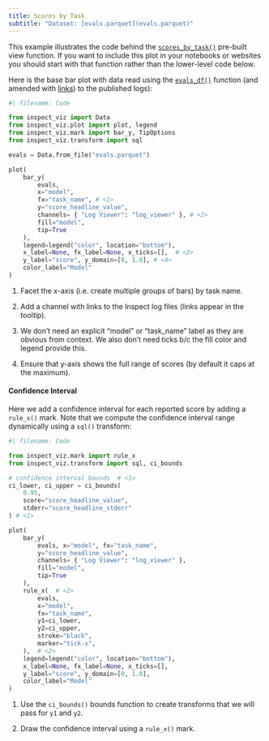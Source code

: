 ```yaml
---
title: Scores by Task
subtitle: "Dataset: [evals.parquet](evals.parquet)"
---
```


This example illustrates the code behind the [`scores_by_task()`](../../../reference/inspect_viz.view.qmd#scores_by_task) pre-built view function. If you want to include this plot in your notebooks or websites you should start with that function rather than the lower-level code below.

Here is the base bar plot with data read using the [`evals_df()`](https://inspect.aisi.org.uk/reference/inspect_ai.analysis.html#evals_df) function (and amended with [links](../../../components-links.qmd)) to the published logs):

```python
#| filename: Code

from inspect_viz import Data
from inspect_viz.plot import plot, legend
from inspect_viz.mark import bar_y, TipOptions
from inspect_viz.transform import sql

evals = Data.from_file("evals.parquet")

plot(
    bar_y( 
        evals, 
        x="model", 
        fx="task_name", # <1>
        y="score_headline_value",
        channels= { "Log Viewer": "log_viewer" }, # <2>
        fill="model",
        tip=True
    ),
    legend=legend("color", location="bottom"),
    x_label=None, fx_label=None, x_ticks=[],  # <3> 
    y_label="score", y_domain=[0, 1.0], # <4>
    color_label="Model"
)
```

1.  Facet the x-axis (i.e. create multiple groups of bars) by task name.

2.  Add a channel with links to the Inspect log files (links appear in the tooltip).

3.  We don't need an explicit "model" or "task_name" label as they are obvious from context. We also don't need ticks b/c the fill color and legend provide this.

4.  Ensure that y-axis shows the full range of scores (by default it caps at the maximum).

#### Confidence Interval

Here we add a confidence interval for each reported score by adding a `rule_x()` mark. Note that we compute the confidence interval range dynamically using a `sql()` transform:

```python
#| filename: Code

from inspect_viz.mark import rule_x
from inspect_viz.transform import sql, ci_bounds

# confidence interval bounds  # <1>
ci_lower, ci_upper = ci_bounds(
    0.95, 
    score="score_headline_value", 
    stderr="score_headline_stderr"
) # <1>

plot(
    bar_y( 
        evals, x="model", fx="task_name", 
        y="score_headline_value",
        channels= { "Log Viewer": "log_viewer" },
        fill="model",
        tip=True
    ),
    rule_x(  # <2>
        evals,
        x="model",
        fx="task_name",
        y1=ci_lower,
        y2=ci_upper,
        stroke="black",
        marker="tick-x",
    ),  # <2>
    legend=legend("color", location="bottom"),
    x_label=None, fx_label=None, x_ticks=[],
    y_label="score", y_domain=[0, 1.0],
    color_label="Model"
)
```

1.  Use the `ci_bounds()` bounds function to create transforms that we will pass for `y1` and `y2`.

2.  Draw the confidence interval using a `rule_x()` mark.
